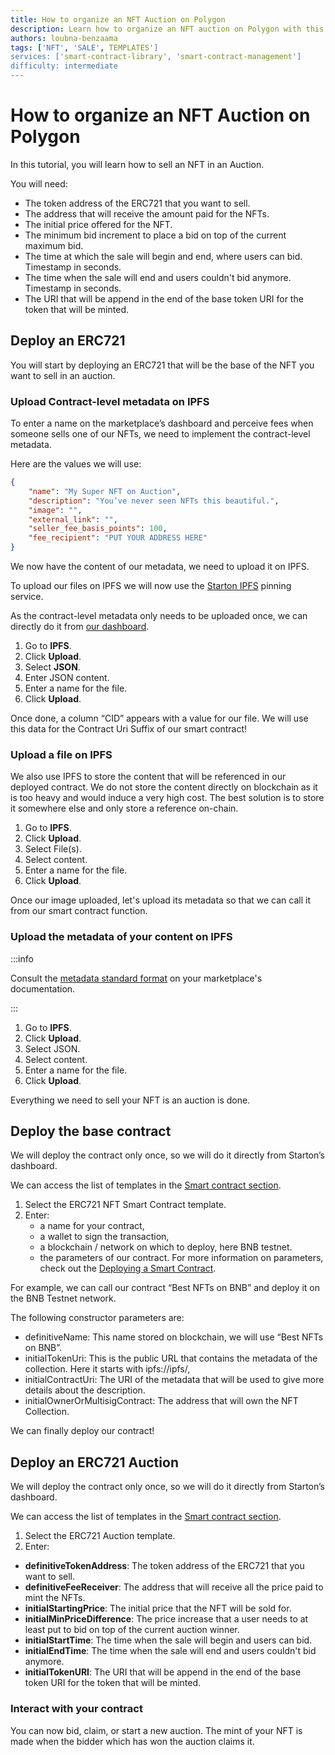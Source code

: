 ```yaml
---
title: How to organize an NFT Auction on Polygon
description: Learn how to organize an NFT auction on Polygon with this intermediate-level tutorial. Discover the process of deploying an ERC721 contract, uploading metadata to IPFS, and managing auction parameters through the Starton Dashboard.
authors: loubna-benzaama
tags: ['NFT', 'SALE', TEMPLATES']
services: ['smart-contract-library', 'smart-contract-management']
difficulty: intermediate
---
```


# How to organize an NFT Auction on Polygon

In this tutorial, you will learn how to sell an NFT in an Auction.

You will need:

-   The token address of the ERC721 that you want to sell.
-   The address that will receive the amount paid for the NFTs.
-   The initial price offered for the NFT.
-   The minimum bid increment to place a bid on top of the current maximum bid.
-   The time at which the sale will begin and end, where users can bid. Timestamp in seconds.
-   The time when the sale will end and users couldn't bid anymore. Timestamp in seconds.
-   The URI that will be append in the end of the base token URI for the token that will be minted.

## Deploy an ERC721

You will start by deploying an ERC721 that will be the base of the NFT you want to sell in an auction.

### Upload Contract-level metadata on IPFS

To enter a name on the marketplace’s dashboard and perceive fees when someone sells one of our NFTs, we need to implement the contract-level metadata.

Here are the values we will use:

```json
{
	"name": "My Super NFT on Auction",
	"description": "You’ve never seen NFTs this beautiful.",
	"image": "",
	"external_link": "",
	"seller_fee_basis_points": 100,
	"fee_recipient": "PUT YOUR ADDRESS HERE"
}
```

We now have the content of our metadata, we need to upload it on IPFS.

To upload our files on IPFS we will now use the [Starton IPFS](/ipfs/understanding-ipfs.mdx) pinning service.

As the contract-level metadata only needs to be uploaded once, we can directly do it from [our dashboard](https://app.starton.com/ipfs).

1. Go to **IPFS**.
1. Click **Upload**.
1. Select **JSON**.
1. Enter JSON content.
1. Enter a name for the file.
1. Click **Upload**.

Once done, a column “CID” appears with a value for our file. We will use this data for the Contract Uri Suffix of our smart contract!

### Upload a file on IPFS

We also use IPFS to store the content that will be referenced in our deployed contract.
We do not store the content directly on blockchain as it is too heavy and would induce a very high cost.
The best solution is to store it somewhere else and only store a reference on-chain.

1. Go to **IPFS**.
1. Click **Upload**.
1. Select File(s).
1. Select content.
1. Enter a name for the file.
1. Click **Upload**.

Once our image uploaded, let's upload its metadata so that we can call it from our smart contract function.

### Upload the metadata of your content on IPFS

:::info

Consult the [metadata standard format](https://docs.element.market/welcome-to-element/) on your marketplace's documentation.

:::

1. Go to **IPFS**.
1. Click **Upload**.
1. Select JSON.
1. Select content.
1. Enter a name for the file.
1. Click **Upload**.

Everything we need to sell your NFT is an auction is done.

## Deploy the base contract

We will deploy the contract only once, so we will do it directly from Starton’s dashboard.

We can access the list of templates in the [Smart contract section](/docs/smart-contract/understanding-smart-contracts).

1. Select the ERC721 NFT Smart Contract template.
1. Enter:
    - a name for your contract,
    - a wallet to sign the transaction,
    - a blockchain / network on which to deploy, here BNB testnet.
    - the parameters of our contract.
      For more information on parameters, check out the [Deploying a Smart Contract](/docs/smart-contract/deploying-a-smart-contract).

For example, we can call our contract “Best NFTs on BNB” and deploy it on the BNB Testnet network.

The following constructor parameters are:

-   definitiveName: This name stored on blockchain, we will use “Best NFTs on BNB”.
-   initialTokenUri: This is the public URL that contains the metadata of the collection. Here it starts with ipfs://ipfs/,
-   initialContractUri: The URI of the metadata that will be used to give more details about the description.
-   initialOwnerOrMultisigContract: The address that will own the NFT Collection.

We can finally deploy our contract!

## Deploy an ERC721 Auction

We will deploy the contract only once, so we will do it directly from Starton’s dashboard.

We can access the list of templates in the [Smart contract section](/docs/smart-contract/understanding-smart-contracts).

1. Select the ERC721 Auction template.
1. Enter:

-   **definitiveTokenAddress**: The token address of the ERC721 that you want to sell.
-   **definitiveFeeReceiver**: The address that will receive all the price paid to mint the NFTs.
-   **initialStartingPrice**: The initial price that the NFT will be sold for.
-   **initialMinPriceDifference**: The price increase that a user needs to at least put to bid on top of the current auction winner.
-   **initialStartTime**: The time when the sale will begin and users can bid.
-   **initialEndTime**: The time when the sale will end and users couldn't bid anymore.
-   **initialTokenURI**: The URI that will be append in the end of the base token URI for the token that will be minted.

### Interact with your contract

You can now bid, claim, or start a new auction. The mint of your NFT is made when the bidder which has won the auction claims it.
